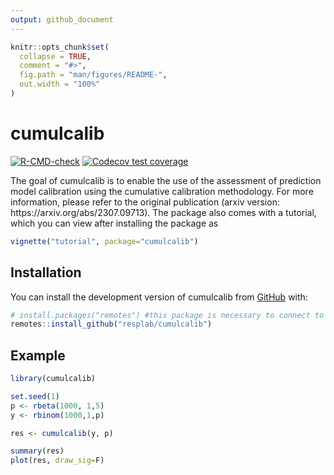 ```yaml
---
output: github_document
---
```


<!-- README.md is generated from README.Rmd. Please edit that file -->

```r
knitr::opts_chunk$set(
  collapse = TRUE,
  comment = "#>",
  fig.path = "man/figures/README-",
  out.width = "100%"
)
```

# cumulcalib

<!-- badges: start -->
[![R-CMD-check](https://github.com/resplab/cumulcalib/actions/workflows/R-CMD-check.yaml/badge.svg)](https://github.com/resplab/cumulcalib/actions/workflows/R-CMD-check.yaml)
[![Codecov test coverage](https://codecov.io/gh/resplab/cumulcalib/branch/main/graph/badge.svg)](https://app.codecov.io/gh/resplab/cumulcalib?branch=main)
<!-- badges: end -->

The goal of cumulcalib is to enable the use of the assessment of prediction model calibration using the cumulative calibration methodology. For more information, please refer to the original publication (arxiv version: https://arxiv.org/abs/2307.09713). The package also comes with a tutorial, which you can view after installing the package as

``` r
vignette("tutorial", package="cumulcalib")
```


## Installation

You can install the development version of cumulcalib from [GitHub](https://github.com/) with:

``` r
# install.packages("remotes") #this package is necessary to connect to github
remotes::install_github("resplab/cumulcalib")
```

## Example

```r
library(cumulcalib)

set.seed(1)
p <- rbeta(1000, 1,5)
y <- rbinom(1000,1,p)

res <- cumulcalib(y, p)

summary(res)
plot(res, draw_sig=F)
```

